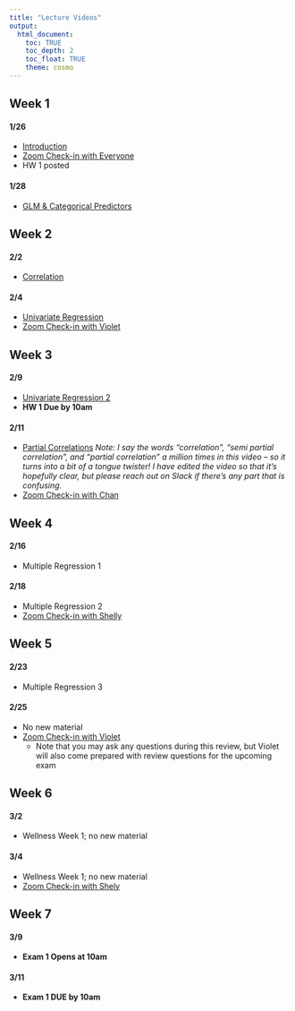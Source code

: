 ```yaml
---
title: "Lecture Videos"
output: 
  html_document:
    toc: TRUE
    toc_depth: 2
    toc_float: TRUE
    theme: cosmo
---
```


## Week 1

#### 1/26
- [Introduction](https://youtu.be/ZX8ck7Y0c1g)
- [Zoom Check-in with Everyone](https://wustl.zoom.us/j/91992423151?pwd=Y1hoTnVoMlhKcFdZblY2Q0FGczNrZz09)
- HW 1 posted

#### 1/28
- [GLM & Categorical Predictors](https://youtu.be/-ew-txPO3p4)

## Week 2

#### 2/2
- [Correlation](https://youtu.be/WHE4t5t1EhQ)

#### 2/4
- [Univariate Regression](https://youtu.be/EQgLnwxNv_4)
- [Zoom Check-in with Violet](https://wustl.zoom.us/j/92420044586?pwd=S2ZxSms4UTRuc2xsMXZzVXRGQ3J4UT09)

## Week 3

#### 2/9
- [Univariate Regression 2](https://youtu.be/WVYRdbI9Qwg) 
- **HW 1 Due by 10am**

#### 2/11
- [Partial Correlations](https://youtu.be/-r4sTHdZBCM) *Note: I say the words "correlation", "semi partial correlation", and "partial correlation" a million times in this video -- so it turns into a bit of a tongue twister! I have edited the video so that it's hopefully clear, but please reach out on Slack if there's any part that is confusing.*
- [Zoom Check-in with Chan](https://wustl.zoom.us/j/92420044586?pwd=S2ZxSms4UTRuc2xsMXZzVXRGQ3J4UT09)

## Week 4

#### 2/16
- Multiple Regression 1

#### 2/18
- Multiple Regression 2
- [Zoom Check-in with Shelly](https://wustl.zoom.us/j/92420044586?pwd=S2ZxSms4UTRuc2xsMXZzVXRGQ3J4UT09)

## Week 5

#### 2/23
- Multiple Regression 3

#### 2/25
- No new material
- [Zoom Check-in with Violet]((https://wustl.zoom.us/j/92420044586?pwd=S2ZxSms4UTRuc2xsMXZzVXRGQ3J4UT09))
  + Note that you may ask any questions during this review, but Violet will also come prepared with review questions for the upcoming exam
  
## Week 6

#### 3/2
- Wellness Week 1; no new material

#### 3/4
- Wellness Week 1; no new material
- [Zoom Check-in with Shely](https://wustl.zoom.us/j/92420044586?pwd=S2ZxSms4UTRuc2xsMXZzVXRGQ3J4UT09)

## Week 7

#### 3/9
- **Exam 1 Opens at 10am**

#### 3/11
- **Exam 1 DUE by 10am**